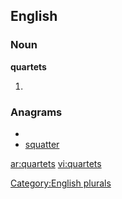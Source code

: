 ==English==

===Noun===
'''quartets'''

# {{plural of|[[quartet]]}}

===Anagrams===
* {{alphagram|aeqrsttu}}
* [[squatter#English|squatter]]

[[Category:English plurals]]

[[ar:quartets]]
[[vi:quartets]]